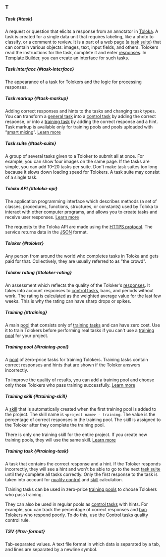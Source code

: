 ### T

##### Task {#task}

A request or question that elicits a response from an annotator in [Toloka](http://toloka.ai/). A task is created for a single data unit that requires labeling, like a photo to classify, or a comment to review. It is a part of a web page (a [task suite](#task-suite)) that can contain various objects: images, text, input fields, and others. Tolokers read the instructions for the task, complete it and enter [responses](#response). In [Template Builder](/docs/template-builder/), you can create an interface for such tasks.

##### Task interface {#task-interface}

The appearance of a task for Tolokers and the logic for processing responses.

##### Task markup {#task-markup}

Adding correct responses and hints to the tasks and changing task types. You can transform a [general task](#general-task) into a [control task](#control-task) by adding the correct response, or into a [training task](#training-task) by adding the correct response and a hint. Task markup is available only for training pools and pools uploaded with “[smart mixing](#smart-mixing)”. [Learn more](/docs/guide/task_markup)

##### Task suite {#task-suite}

A group of several tasks given to a Toloker to submit all at once. For example, you can show four images on the same page. If the tasks are simple, you can add 10–20 tasks per suite. Don't make task suites too long because it slows down loading speed for Tolokers. A task suite may consist of a single task.

##### Toloka API {#toloka-api}

The application programming interface which describes methods (a set of classes, procedures, functions, structures, or constants) used by Toloka to interact with other computer programs, and allows you to create tasks and receive user responses. [Learn more](/docs/api/)

The requests to the Toloka API are made using the [HTTPS protocol](https://en.wikipedia.org/wiki/HTTPS). The service returns data in the [JSON](https://www.json.org/json-en.html) format.

##### Toloker {#toloker}

Any person from around the world who completes tasks in Toloka and gets paid for that. Collectively, they are usually referred to as "the crowd".

##### Toloker rating {#toloker-rating}

An assessment which reflects the quality of the Toloker's [responses](#response). It takes into account responses to [control tasks](#control-task), bans, and periods without work. The rating is calculated as the weighted average value for the last few weeks. This is why the rating can have sharp drops or spikes.

##### Training {#training}

A main [pool](#pool) that consists only of [training tasks](#training-task) and can have zero cost. Use it to train Tolokers before performing real tasks if you can't use a [training pool](#training-pool) for your project.

##### Training pool {#training-pool}

A [pool](#pool) of zero-price tasks for training Tolokers. Training tasks contain correct responses and hints that are shown if the Toloker answers incorrectly.

To improve the quality of results, you can add a training pool and choose only those Tolokers who pass training successfully. [Learn more](/docs/guide/train)

##### Training skill {#training-skill}

A [skill](#skill) that is automatically created when the first training pool is added to the project. The skill name is `<project name> - training`. The value is the percentage of correct responses in the training pool. The skill is assigned to the Toloker after they complete the training pool.

There is only one training skill for the entire project. If you create new training pools, they will use the same skill. [Learn more](/docs/guide/nav)

##### Training task {#training-task}

A task that contains the correct response and a hint. If the Toloker responds incorrectly, they will see a hint and won't be able to go to the next [task suite](#task-suite) until they complete all tasks correctly. Only the first response to the task is taken into account for [quality control](#quality-control) and [skill](#skill) calculation.

Training tasks can be used in zero-price [training pools](#training-pool) to choose Tolokers who pass training.

They can also be used in regular pools as [control tasks](#control-task) with hints. For example, you can track the percentage of correct responses and [ban Tolokers](#banning-tolokers) who respond poorly. To do this, use the [Control tasks](/docs/guide/goldenset) quality control rule.

##### TSV {#tsv-format}

Tab-separated values. A text file format in which data is separated by a tab, and lines are separated by a newline symbol.
